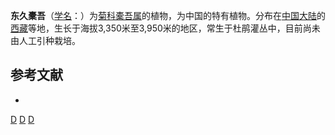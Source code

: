 {{Speciesbox 
| taxon = Ligularia tongkyukensis
| authority = Hand.-Mazz.
}}

'''东久橐吾'''（[[学名|学名]]：{{lang|la|''Ligularia tongkyukensis''}}）为[[菊科|菊科]][[橐吾属|橐吾属]]的植物，为中国的特有植物。分布在[[中国大陆|中国大陆]]的[[西藏|西藏]]等地，生长于海拔3,350米至3,950米的地区，常生于杜鹃灌丛中，目前尚未由人工引种栽培。

== 参考文献 ==
<div class="references-small">
* {{cite web| url =http://www.bioinfo.cn/db05/KmzwSpecies.php?action=view&id=3928| title =东久橐吾| work =《中国高等植物数据库全库》| publisher =中国科学院微生物研究所| author =昆明植物研究所| accessdate =2009-02-25| deadurl =yes| archiveurl =https://web.archive.org/web/20160305070000/http://www.bioinfo.cn/db05/KmzwSpecies.php?action=view&id=3928| archivedate =2016-03-05}}
</div>
{{Taxonbar|from=Q10869367}}

[[Category:橐吾属|D]]
[[Category:中國特有植物|D]]
[[Category:西藏植物|D]]